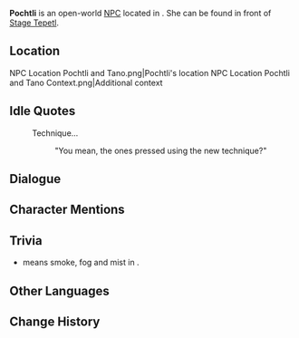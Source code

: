 {{Meta
<!-- Remove this template after adding the missing info -->
|missing_NPC_profile  = yes
}}
{{Character Infobox
|type             = Open-World NPC
|image            = NPC Pochtli.png
|realname         = <!-- Optional, if different from in-game name -->
|deceased         = <!-- Past (for deceased prior to events of the game) or free response -->
|region           = Natlan
|location         = Natlan
|affiliation      = Children of Echoes
|title            = 

|ancestry         = <!-- Clan/family -->
|father           = 
|mother           = 
|spouse           = 
|sibling          = 
|child            = 
|relative         = 

|voiceEN          = 
|voiceCN          = 
|voiceJP          = 
|voiceKR          = 
|dialoguereward   = 
}}
'''Pochtli''' is an open-world [[NPC]] located in {{Location|"Children of Echoes"}}. She can be found in front of [[Stage Tepetl (Point of Interest)|Stage Tepetl]].

==Location==
<gallery>
NPC Location Pochtli and Tano.png|Pochtli's location
NPC Location Pochtli and Tano Context.png|Additional context
</gallery>
<!--
==Profile==
Detailed story/lore information goes here.
''(To be added.)''

===Appearance===
Keep appearance section short and concise. Limit to 2 paragraphs with 3-4 sentences each.
''(To be added.)''

==Quests and Events==
{{Quests and Events}}
-->
==Idle Quotes==
{{Dialogue Start}}
:{{DIcon|Idle}} Technique...
::{{A|VO Pochtli 01.ogg}} "You mean, the ones pressed using the new technique?"
{{Dialogue End}}

==Dialogue==
{{Transclude|Tano|Dialogue}}
<!--
==Event Dialogue==
===Event Name===
{{Dialogue Start}}
:'''Pochtli:'''
{{Dialogue End}}
-->
==Character Mentions==
{{Character Mentions}}

==Trivia==
*{{wt|poctli|''Poctli''}} means smoke, fog and mist in {{w|Nahuatl}}.

==Other Languages==
{{Other Languages
|default_hidden = 1
|en       = Pochtli
|zhs      = 波蒂莉
|zhs_rm   = Bōdìlì
|zht      = 波蒂莉
|zht_rm   = Bōdìlì
|ja       = ポフトリ
|ja_rm    = Pofutori
|ko       = 포틀리
|es       = Pochtli
|fr       = Pochtli
|ru       = Почтли
|th       = Pochtli
|vi       = Pochtli
|de       = Pochtli
|id       = Pochtli
|pt       = Pochtli
|tr       = Pochtli
|it       = Pochtli
}}

==Change History==
{{Change History|5.0}}
<!--
==References==
{{Reflist}}
-->